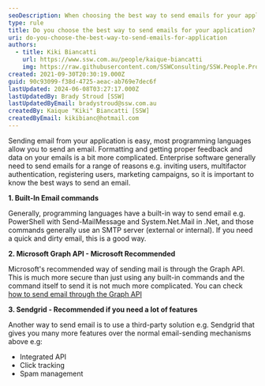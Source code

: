 ```yaml
---
seoDescription: When choosing the best way to send emails for your application, consider using Microsoft Graph API for security and ease of use. For more features, opt for Sendgrid's integrated API with click tracking and spam management.
type: rule
title: Do you choose the best way to send emails for your application?
uri: do-you-choose-the-best-way-to-send-emails-for-application
authors:
  - title: Kiki Biancatti
    url: https://www.ssw.com.au/people/kaique-biancatti
    img: https://raw.githubusercontent.com/SSWConsulting/SSW.People.Profiles/main/Kaique-Biancatti/Images/Kaique-Biancatti-Profile.jpg
created: 2021-09-30T20:30:19.000Z
guid: 90c93099-f38d-4725-aeac-ab769e7dec6f
lastUpdated: 2024-06-08T03:27:17.000Z
lastUpdatedBy: Brady Stroud [SSW]
lastUpdatedByEmail: bradystroud@ssw.com.au
createdBy: Kaique "Kiki" Biancatti [SSW]
createdByEmail: kikibianc@hotmail.com
---
```


Sending email from your application is easy, most programming languages allow you to send an email. Formatting and getting proper feedback and data on your emails is a bit more complicated.
Enterprise software generally need to send emails for a range of reasons e.g. inviting users, multifactor authentication, registering users, marketing campaigns, so it is important to know the best ways to send an email.

**1. Built-In Email commands**

Generally, programming languages have a built-in way to send email e.g. PowerShell with Send-MailMessage and System.Net.Mail in .Net, and those commands generally use an SMTP server (external or internal).
If you need a quick and dirty email, this is a good way.

**2. Microsoft Graph API - Microsoft Recommended**

Microsoft's recommended way of sending mail is through the Graph API. This is much more secure than just using any built-in commands and the command itself to send it is not much more complicated.
You can check [how to send email through the Graph API](https://docs.microsoft.com/en-us/graph/api/user-sendmail?view=graph-rest-1.0&tabs=http)

**3. Sendgrid - Recommended if you need a lot of features**

Another way to send email is to use a third-party solution e.g. Sendgrid that gives you many more features over the normal email-sending mechanisms above e.g:

- Integrated API
- Click tracking
- Spam management
